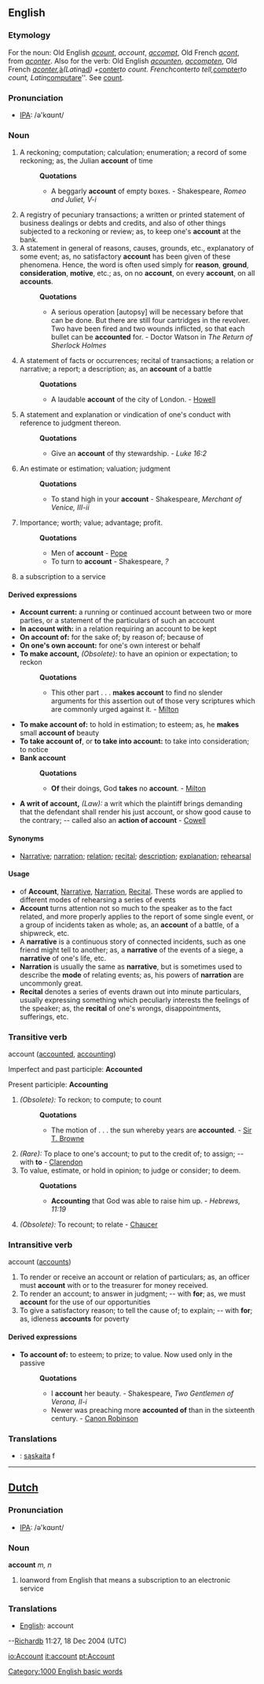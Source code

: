 ==English==

===Etymology===
For the noun: Old English ''[[acount]]'', ''account'', ''[[accompt]]'', Old French ''[[acont]]'', from ''[[aconter]]''. Also for the verb: Old English ''[[acounten]]'', ''[[accompten]]'', Old French ''[[aconter]], ''[[à]]'' (Latin ''[[ad]]'') + ''[[conter]]'' to count. French ''conter'' to tell, ''[[compter]]'' to count, Latin ''[[computare]]''. See [[count]].

=== Pronunciation ===
*[[w:IPA|IPA]]: /ə'kɑʊnt/

===Noun===
#A reckoning; computation; calculation; enumeration; a record of some reckoning; as, the Julian '''account''' of time
#:'''Quotations'''
#:*A beggarly '''account''' of empty boxes. - Shakespeare, ''Romeo and Juliet, V-i''
#A registry of pecuniary transactions; a written or printed statement of business dealings or debts and credits, and also of other things subjected to a reckoning or review; as, to keep one's '''account''' at the bank.
#A statement in general of reasons, causes, grounds, etc., explanatory of some event; as, no satisfactory '''account''' has been given of these phenomena. Hence, the word is often used simply for '''reason''', '''ground''', '''consideration''', '''motive''', etc.; as, on no '''account''', on every '''account''', on all '''accounts'''.
#:'''Quotations'''
#:*A serious operation [autopsy] will be necessary before that can be done. But there are still four cartridges in the revolver.  Two have been fired and two wounds inflicted, so that each bullet can be '''accounted''' for. - Doctor Watson in ''The Return of Sherlock Holmes''
#A statement of facts or occurrences; recital of transactions; a relation or narrative; a report; a description; as, an '''account''' of a battle
#:'''Quotations'''
#:*A laudable '''account''' of the city of London. - [[Howell]]
#A statement and explanation or vindication of one's conduct with reference to judgment thereon.
#:'''Quotations'''
#:*Give an '''account''' of thy stewardship. - ''Luke 16:2''
#An estimate or estimation; valuation; judgment
#:'''Quotations'''
#:*To stand high in your '''account''' - Shakespeare, ''Merchant of Venice, III-ii''
#Importance; worth; value; advantage; profit.
#:'''Quotations'''
#:*Men of '''account''' - [[Pope]]
#:*To turn to '''account''' - Shakespeare, ''?''
#a subscription to a service

====Derived expressions====
*'''Account current:''' a running or continued account between two or more parties, or a statement of the particulars of such an account
*'''In account with:''' in a relation requiring an account to be kept
*'''On account of:''' for the sake of; by reason of; because of
*'''On one's own account:''' for one's own interest or behalf
*'''To make account,''' ''(Obsolete):'' to have an opinion or expectation; to reckon
*:'''Quotations'''
*:*This other part . . . '''makes account''' to find no slender arguments for this assertion out of those very scriptures which are commonly urged against it. - [[Milton]]
*'''To make account of:''' to hold in estimation; to esteem; as, he '''makes''' small '''account of''' beauty
*'''To take account of''', or '''to take into account:''' to take into consideration; to notice
*'''Bank account'''
*:'''Quotations'''
*:*'''Of''' their doings, God '''takes''' no '''account'''. - [[Milton]]
*'''A writ of account,''' ''(Law):'' a writ which the plaintiff brings demanding that the defendant shall render his just account, or show good cause to the contrary; -- called also an '''action of account''' - [[Cowell]]

====Synonyms====
*[[Narrative]]; [[narration]]; [[relation]]; [[recital]]; [[description]]; [[explanation]]; [[rehearsal]]

====Usage====
*of '''Account''', [[Narrative]], [[Narration]], [[Recital]]. These words are applied to different modes of rehearsing a series of events
*'''Account''' turns attention not so much to the speaker as to the fact related, and more properly applies to the report of some single event, or a group of incidents taken as whole; as, an '''account''' of a battle, of a shipwreck, etc.
*A '''narrative''' is a continuous story of connected incidents, such as one friend might tell to another; as, a '''narrative''' of the events of a siege, a '''narrative''' of one's life, etc.
*'''Narration''' is usually the same as '''narrative''', but is sometimes used to describe the '''mode''' of relating events; as, his powers of '''narration''' are uncommonly great.
*'''Recital''' denotes a series of events drawn out into minute particulars, usually expressing something which peculiarly interests the feelings of the speaker; as, the '''recital''' of one's wrongs, disappointments, sufferings, etc.

===Transitive verb===
;account  ([[accounted]], [[accounting]])

Imperfect and past participle: '''Accounted'''

Present participle: '''Accounting'''
#''(Obsolete):'' To reckon; to compute; to count
#:'''Quotations'''
#:*The motion of . . . the sun whereby years are '''accounted'''. - [[Sir T. Browne]]
#''(Rare):'' To place to one's account; to put to the credit of; to assign; -- with '''to''' - [[Clarendon]]
#To value, estimate, or hold in opinion; to judge or consider; to deem.
#:'''Quotations'''
#:*'''Accounting''' that God was able to raise him up. - ''Hebrews, 11:19''
#''(Obsolete):'' To recount; to relate - [[Chaucer]]

===Intransitive verb===
;account  ([[accounts]])
#To render or receive an account or relation of particulars; as, an officer must '''account''' with or to the treasurer for money received.
#To render an account; to answer in judgment; -- with '''for'''; as, we must '''account''' for the use of our opportunities
#To give a satisfactory reason; to tell the cause of; to explain; -- with '''for'''; as, idleness '''accounts''' for poverty

====Derived expressions====
*'''To account of:''' to esteem; to prize; to value. Now used only in the passive
*:'''Quotations'''
*:* I '''account''' her beauty. - Shakespeare, ''Two Gentlemen of Verona, II-i''
*:*Newer was preaching more '''accounted of''' than in the sixteenth century. - [[Canon Robinson]]

===Translations===
* {{lt}}: [[sąskaita]] f

----

==[[Dutch]]==
=== Pronunciation ===
*[[w:IPA|IPA]]: /ə'kɑʊnt/
=== Noun ===
'''account''' ''m, n''
#loanword from English that means a subscription to an electronic service
=== Translations ===
*[[English]]: account
{{BE-ready}}--[[User:Richardb|Richardb]] 11:27, 18 Dec 2004 (UTC)

{{musty}}

[[Category:1000 English basic words]]

[[io:Account]]
[[it:account]]
[[pt:Account]]